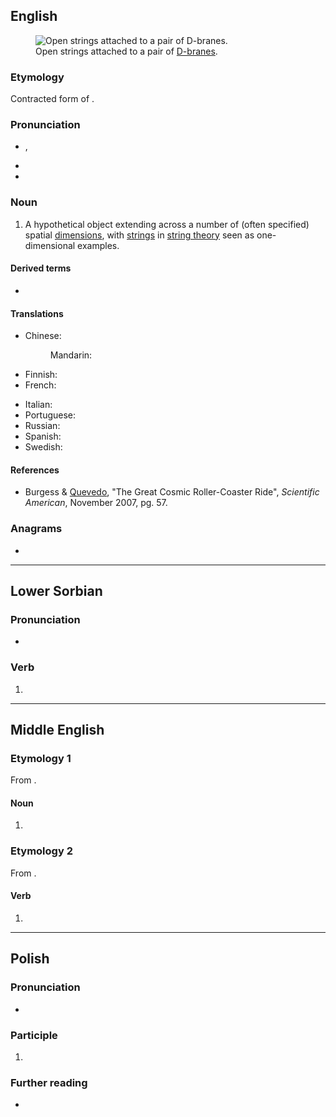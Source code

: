 {{also|Brane|bráně}}
==English==
{{wikipedia}}
{{rfi|en|create artwork}}

[[File:D3-brane et D2-brane.PNG|thumb|right|alt=A pair of surfaces joined by wavy line segments.|Open strings attached to a pair of [[w:D-brane|D-branes]].]]
===Etymology===
Contracted form of {{m|en|membrane}}.

===Pronunciation===
* {{enPR|brān}}, {{IPA|en|/bɹeɪn/}}
* {{homophones|en|brain}}
* {{rhymes|en|eɪn}}

===Noun===
{{en-noun}}

# {{lb|en|physics}} A hypothetical object extending across a number of (often specified) spatial [[dimension]]s, with [[strings]] in [[string theory]] seen as one-dimensional examples.

====Derived terms====
* {{l|en|black brane}}

====Translations====
{{trans-top|hypothetical object}}
* Chinese:
*: Mandarin: {{t+|cmn|膜|tr=mó}}
* Finnish: {{t|fi|braani}}
* French: {{t+|fr|brane|f}}
{{trans-mid}}
* Italian: {{t+|it|brana|f}}
* Portuguese: {{t|pt|brana|f}}
* Russian: {{t+|ru|брана|f|sc=Cyrl}}
* Spanish: {{t|es|brana|f}}
* Swedish: {{t+|sv|bran|n}}
{{trans-bottom}}

====References====
* Burgess & [[w:Fernando Quevedo|Quevedo]], "The Great Cosmic Roller-Coaster Ride", ''Scientific American'', November 2007, pg. 57.

===Anagrams===
* {{anagrams|en|a=abenr|Abner|Baren|Beran|Béarn|NBAer|Naber|baren|benar}}

----

==Lower Sorbian==

===Pronunciation===
* {{IPA|dsb|/ˈbranɛ/|[ˈbranə]}}

===Verb===
{{head|dsb|participle form}}

# {{inflection of|dsb|brany||nom//acc|s|n|;|nom//acc|p}}

----

==Middle English==

===Etymology 1===
From {{inh|enm|ang|bræġn}}.

====Noun====
{{head|enm|noun}}

# {{alternative form of|enm|brayn}}

===Etymology 2===
From {{m|enm|brayn|pos=noun}}.

====Verb====
{{head|enm|verb}}

# {{alternative form of|enm|braynen}}

----

==Polish==

===Pronunciation===
* {{pl-IPA}}

===Participle===
{{head|pl|participle form}}

# {{inflection of|pl|brany||n|nom//acc//voc|s|;|nonvirile|nom//acc//voc|p}}

===Further reading===
* {{R:PWN}}